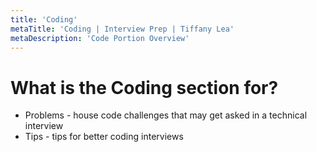 ```yaml
---
title: 'Coding'
metaTitle: 'Coding | Interview Prep | Tiffany Lea'
metaDescription: 'Code Portion Overview'
---
```


# What is the Coding section for?

- Problems - house code challenges that may get asked in a technical interview
- Tips - tips for better coding interviews
